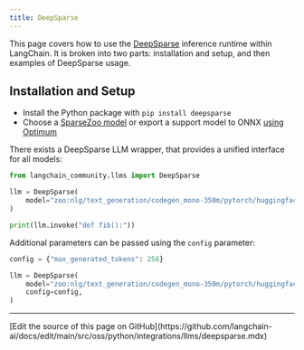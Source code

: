 ```yaml
---
title: DeepSparse
---
```


This page covers how to use the [DeepSparse](https://github.com/neuralmagic/deepsparse) inference runtime within LangChain.
It is broken into two parts: installation and setup, and then examples of DeepSparse usage.

## Installation and Setup

- Install the Python package with `pip install deepsparse`
- Choose a [SparseZoo model](https://sparsezoo.neuralmagic.com/?useCase=text_generation) or export a support model to ONNX [using Optimum](https://github.com/neuralmagic/notebooks/blob/main/notebooks/opt-text-generation-deepsparse-quickstart/OPT_Text_Generation_DeepSparse_Quickstart.ipynb)

There exists a DeepSparse LLM wrapper, that provides a unified interface for all models:

```python
from langchain_community.llms import DeepSparse

llm = DeepSparse(
    model="zoo:nlg/text_generation/codegen_mono-350m/pytorch/huggingface/bigpython_bigquery_thepile/base-none"
)

print(llm.invoke("def fib():"))
```

Additional parameters can be passed using the `config` parameter:

```python
config = {"max_generated_tokens": 256}

llm = DeepSparse(
    model="zoo:nlg/text_generation/codegen_mono-350m/pytorch/huggingface/bigpython_bigquery_thepile/base-none",
    config=config,
)
```

---

<Callout icon="pen-to-square" iconType="regular">
  [Edit the source of this page on GitHub](https://github.com/langchain-ai/docs/edit/main/src/oss/python/integrations/llms/deepsparse.mdx)
</Callout>
